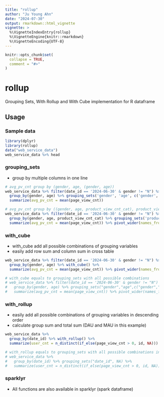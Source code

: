 ```yaml
---
title: "rollup"
author: "Ju Young Ahn"
date: "2024-07-30"
output: rmarkdown::html_vignette
vignette: >
  %\VignetteIndexEntry{rollup}
  %\VignetteEngine{knitr::rmarkdown}
  %\VignetteEncoding{UTF-8}
---
```


```r
knitr::opts_chunk$set(
  collapse = TRUE,
  comment = "#>"
)
```

# rollup

Grouping Sets, With Rollup and With Cube implementation for R dataframe

## Usage
### Sample data
```r
library(dplyr)
library(rollup)
data("web_service_data")
web_service_data %>% head
```

### grouping_sets

-   group by multiple columns in one line

```r
# avg_pv_cnt group by (gender, age, (gender, age))
web_service_data %>% filter(date_id == '2024-06-30' & gender != "N") %>% 
  group_by(gender, age) %>% grouping_sets('gender', 'age', c('gender','age')) %>% 
  summarize(avg_pv_cnt = mean(page_view_cnt))

# avg_pv_cnt group by ((gender, age, product_view_cnt_cat), product_view_cnt_cat)
web_service_data %>% filter(date_id == '2024-06-30' & gender != "N") %>% 
  group_by(gender, age, product_view_cnt_cat) %>% grouping_sets('product_view_cnt_cat', c('product_view_cnt_cat', 'gender','age')) %>% 
  summarize(avg_pv_cnt = mean(page_view_cnt)) %>% pivot_wider(names_from = product_view_cnt_cat, values_from = avg_pv_cnt)
```

### with_cube

-   with_cube add all possible combinations of grouping variables
-   easily add row sum and column sum in cross table

```r
web_service_data %>% filter(date_id == '2024-06-30' & gender != "N") %>% 
  group_by(gender, age) %>% with_cube() %>% 
  summarize(avg_pv_cnt = mean(page_view_cnt)) %>% pivot_wider(names_from = age, values_from = avg_pv_cnt)

# with_cube equals to grouping_sets with all possible combinations
# web_service_data %>% filter(date_id == '2024-06-30' & gender != "N") %>% 
#   group_by(gender, age) %>% grouping_sets("gender","age",c("gender","age"), NA) %>% 
#   summarize(avg_pv_cnt = mean(page_view_cnt)) %>% pivot_wider(names_from = age, values_from = avg_pv_cnt)
```

### with_rollup

-   easily add all possible combinations of grouping variables in descending order
-   calculate group sum and total sum (DAU and MAU in this example)

```r
web_service_data %>% 
  group_by(date_id) %>% with_rollup() %>% 
  summarize(user_cnt = n_distinct(if_else(page_view_cnt > 0, id, NA)))

# with_rollup equals to grouping_sets with all possible combinations in descending order
# web_service_data %>%
#   group_by(date_id) %>% grouping_sets("date_id", NA) %>%
#   summarize(user_cnt = n_distinct(if_else(page_view_cnt > 0, id, NA)))
```

### sparklyr

-   All functions are also available in sparklyr (spark dataframe)
